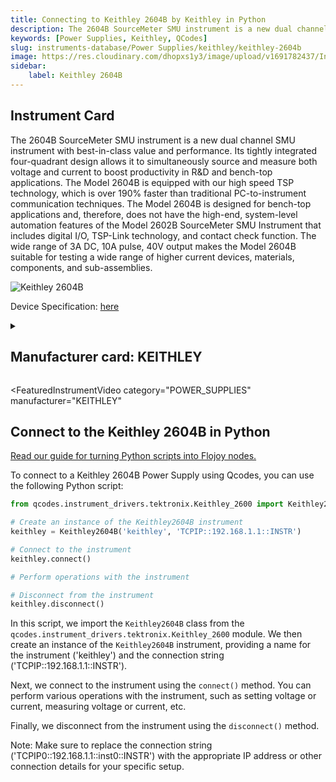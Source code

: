 ```yaml
---
title: Connecting to Keithley 2604B by Keithley in Python
description: The 2604B SourceMeter SMU instrument is a new dual channel SMU instrument with best-in-class value and performance. Its tightly integrated four-quadrant design allows it to simultaneously source and measure both voltage and current to boost productivity in R&D and bench-top applications. The Model 2604B is equipped with our high speed TSP technology, which is over 190% faster than traditional PC-to-instrument communication techniques. The Model 2604B is designed for bench-top applications and, therefore, does not have the high-end, system-level automation features of the Model 2602B SourceMeter SMU Instrument that includes digital I/O, TSP-Link technology, and contact check function. The wide range of 3A DC, 10A pulse, 40V output makes the Model 2604B suitable for testing a wide range of higher current devices, materials, components, and sub-assemblies.
keywords: [Power Supplies, Keithley, QCodes] 
slug: instruments-database/Power Supplies/keithley/keithley-2604b 
image: https://res.cloudinary.com/dhopxs1y3/image/upload/v1691782437/Instruments/Power%20Supplies/Keithley-2604B/Keithley-2604B.webp
sidebar:
    label: Keithley 2604B 
---
```



## Instrument Card

The 2604B SourceMeter SMU instrument is a new dual channel SMU instrument with best-in-class value and performance. Its tightly integrated four-quadrant design allows it to simultaneously source and measure both voltage and current to boost productivity in R&D and bench-top applications. The Model 2604B is equipped with our high speed TSP technology, which is over 190% faster than traditional PC-to-instrument communication techniques. The Model 2604B is designed for bench-top applications and, therefore, does not have the high-end, system-level automation features of the Model 2602B SourceMeter SMU Instrument that includes digital I/O, TSP-Link technology, and contact check function. The wide range of 3A DC, 10A pulse, 40V output makes the Model 2604B suitable for testing a wide range of higher current devices, materials, components, and sub-assemblies.

![Keithley 2604B](https://res.cloudinary.com/dhopxs1y3/image/upload/v1691782437/Instruments/Power%20Supplies/Keithley-2604B/Keithley-2604B.webp)

Device Specification: [here](https://download.tek.com/datasheet/1KW-60906-0_Series_2600BDatasheet_112718.pdf)

<details style={{ marginTop: "15px"}}>
<summary><h2 style={{display:'inline'}}>Manufacturer card: KEITHLEY</h2></summary>

![KEITHLEY](https://res.cloudinary.com/dhopxs1y3/image/upload/v1692806202/Instruments/Vendor%20Logos/Keithley.png)

Keithley Instruments is a measurement and instrument company headquartered in Solon, Ohio, that develops, manufactures, markets, and sells data acquisition products, as well as complete systems for high-volume production and assembly testing.

- Headquarters: Cleveland, Ohio, United States
- Yearly Revenue (millions, USD): 110.6
- Vendor Website: [here](https://www.tek.com/en)

</details>


<FeaturedInstrumentVideo
  category="POWER_SUPPLIES"
  manufacturer="KEITHLEY"
></FeaturedInstrumentVideo>

## Connect to the Keithley 2604B in Python

[Read our guide for turning Python scripts into Flojoy nodes.](https://docs.flojoy.ai/contribution/blocks/custom-flojoy-block/)



<Tabs>
<TabItem value="Flojoy" label="Flojoy" className="flojoy-instrument-tabs">

<NodeCardCollection category="POWER_SUPPLIES" manufacturer="Keithley"></NodeCardCollection>

</TabItem>
<TabItem value="QCodes" label="QCodes">

To connect to a Keithley 2604B Power Supply using Qcodes, you can use the following Python script:

```python
from qcodes.instrument_drivers.tektronix.Keithley_2600 import Keithley2604B

# Create an instance of the Keithley2604B instrument
keithley = Keithley2604B('keithley', 'TCPIP::192.168.1.1::INSTR')

# Connect to the instrument
keithley.connect()

# Perform operations with the instrument

# Disconnect from the instrument
keithley.disconnect()
```

In this script, we import the `Keithley2604B` class from the `qcodes.instrument_drivers.tektronix.Keithley_2600` module. We then create an instance of the `Keithley2604B` instrument, providing a name for the instrument ('keithley') and the connection string ('TCPIP::192.168.1.1::INSTR').

Next, we connect to the instrument using the `connect()` method. You can perform various operations with the instrument, such as setting voltage or current, measuring voltage or current, etc.

Finally, we disconnect from the instrument using the `disconnect()` method.

Note: Make sure to replace the connection string ('TCPIP0::192.168.1.1::inst0::INSTR') with the appropriate IP address or other connection details for your specific setup.

</TabItem>
</Tabs>